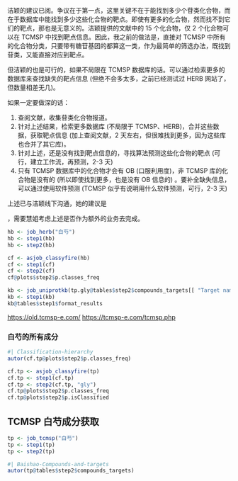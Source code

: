 

洁颖的建议已阅。争议在于第一点，这里关键不在于能找到多少个苷类化合物，而在于数据库中能找到多少这些化合物的靶点。即使有更多的化合物，然而找不到它们的靶点，那也是无意义的。洁颖提供的文献中的 15 个化合物，仅 2 个化合物可以在 TCMSP 中找到靶点信息。因此，我之前的做法是，直接对 TCMSP 中所有的化合物分类，只要带有糖苷基团的都算这一类，作为最简单的筛选办法，既找到苷类，又能直接对应到靶点。

但洁颖的也是可行的，如果不局限在 TCMSP 数据库的话。可以通过检索更多的数据库来查找缺失的靶点信息 (但绝不会多太多，之前已经测试过 HERB 网站了，但数量相差无几)。

如果一定要做深的话：

1. 查阅文献，收集苷类化合物报道。
2. 针对上述结果，检索更多数据库 (不局限于 TCMSP、HERB)，合并这些数据，获取靶点信息 (加上查阅文献，2 天左右，但很难找到更多，因为这些库也合并了其它库)。
3. 针对上述，还是没有找到靶点信息的，寻找算法预测这些化合物的靶点 (可行，建立工作流，再预测，2-3 天)
4. 只有 TCMSP 数据库中的化合物才会有 OB (口服利用度)，非 TCMSP 库的化合物是没有的 (所以即使找到更多，也是没有 OB 信息的) 。要补全缺失信息，可以通过使用软件预测 (TCMSP 似乎有说明用什么软件预测，可行，2-3 天) 

上述已与洁颖线下沟通，她的建议是

，需要慧姐考虑上述是否作为额外的业务去完成。



```r
hb <- job_herb("白芍")
hb <- step1(hb)
hb <- step2(hb)
```

```r
cf <- asjob_classyfire(hb)
cf <- step1(cf)
cf <- step2(cf)
cf@plots$step2$p.classes_freq
```

```r

kb <- job_uniprotkb(tp.gly@tables$step2$compounds_targets[[ "Target name" ]], "../tcmsp/largedata/uniprotkb.rds")
kb <- step1(kb)
kb@tables$step1$format_results


```

<https://old.tcmsp-e.com/>
<https://tcmsp-e.com/tcmsp.php>


### 白芍的所有成分

```r
#| Classification-hierarchy
autor(cf.tp@plots$step2$p.classes_freq)
```

```r
cf.tp <- asjob_classyfire(tp)
cf.tp <- step1(cf.tp)
cf.tp <- step2(cf.tp, "gly")
cf.tp@plots$step2$p.classes_freq
cf.tp@plots$step2$p.isClassified
```

## TCMSP 白芍成分获取

```r
tp <- job_tcmsp("白芍")
tp <- step1(tp)
tp <- step2(tp)
```

```r
#| Baishao-Compounds-and-targets
autor(tp@tables$step2$compounds_targets)
```


